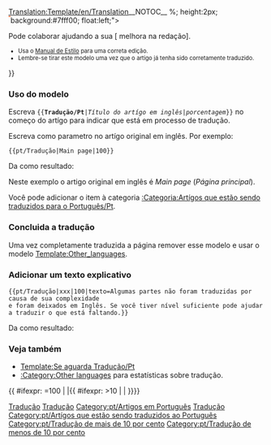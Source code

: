 <noinclude>[[Translation:Template/en/Translation]]__NOTOC__ </noinclude>
{{pt/Ambox| tipo  = estilo
| imagem= Translation.png
| texto = <strong>Este artigo está sendo traduzido do original em inglês: <includeonly>[{{SERVER}}{{localurl:{{NAMESPACE}}:{{{1}}}|action=view}} {{{1}}}]</includeonly><noinclude>{{{1}}}</noinclude>.</strong>
<div>{{{texto|}}}</div>
<div style="font-size: 90%">
<div style="margin:auto; text-align:Left;">Porcentagem: {{{2|0}}}% aprox.
<div style="width:200px; text-align:Left; border:1px solid #aaa; padding:1px; overflow:hidden;"><span style="width:{{#expr: ({{{2|0}}}/100) * 100}}%; height:2px; background:#7fff00; float:left;">&nbsp;</span><span style="width:{{#expr: 100 - ({{{2|0}}}/100) * 100}}%; height:2px; background:#ff7f50; float:left;">&nbsp;</span></div>
</div>
Pode colaborar ajudando a sua [{{SERVER}}{{localurl:{{NAMESPACE}}:{{PAGENAME}}|action=edit}} melhora na redação].
</div><div style="font-size: 80%">
* Usa o [[Main/pt/Manual de Estilo|Manual de Estilo]] para uma correta edição.
* Lembre-se tirar este modelo uma vez que o artigo já tenha sido corretamente traduzido.</div>
}}<noinclude>

===Uso do modelo ===
Escreva <code><nowiki>{{</nowiki>'''Tradução/Pt'''|''Título do artígo em inglês''|''porcentagem''<nowiki>}}</nowiki></code> no começo do artígo para indicar que está em processo de tradução.
<p>Escreva como parametro no artígo original em inglês. Por exemplo:</p>

<pre>{{pt/Tradução|Main page|100}}</pre>
Da como resultado:
{{pt/Tradução|Main page|100}}

Neste exemplo o artigo original em inglês é ''Main page'' (''Página principal'').
<p>Você pode adicionar o item à categoria [[Main/pt/Categoria:Artígos que estão sendo traduzidos para o Português|:Categoria:Artígos que estão sendo traduzidos para o Português/Pt]].</p>

===Concluida a tradução===
Uma vez completamente traduzida a página remover esse modelo e usar o modelo [[Template:Other languages|Template:Other_languages]].

===Adicionar um texto explicativo===
<pre>{{pt/Tradução|xxx|100|texto=Algumas partes não foram traduzidas por causa de sua complexidade
e foram deixados em Inglês. Se você tiver nível suficiente pode ajudar a traduzir o que está faltando.}}</pre>
Da como resultado:
{{pt/Tradução|xxx|100|texto=Algumas partes não foram traduzidas por causa de sua complexidade e foram 
deixados em Inglês. Se você tiver nível suficiente pode ajudar a traduzir o que está faltando..}}

===Veja também===
*[[Template/pt/Se aguarda Tradução|Template:Se aguarda Tradução/Pt]]
*[[Category/en/Other languages|:Category:Other languages]] para estatísticas sobre tradução.

[[Category:pt/Predefinição|Tradução]][[Category:pt/Caixas de mensagens|Tradução]][[Category:pt/Artigos em Português]][[Category:pt/Tradução|Tradução]]
</noinclude><includeonly>{{ #ifexpr: {{{2|0}}}=100 | |[[Category:pt/Artígos que estão sendo traduzidos ao Português]]{{ #ifexpr: {{{2|0}}}>10 | [[Category:pt/Tradução de mais de 10 por cento]] | [[Category:pt/Tradução de menos de 10 por cento]]}}}}</includeonly>